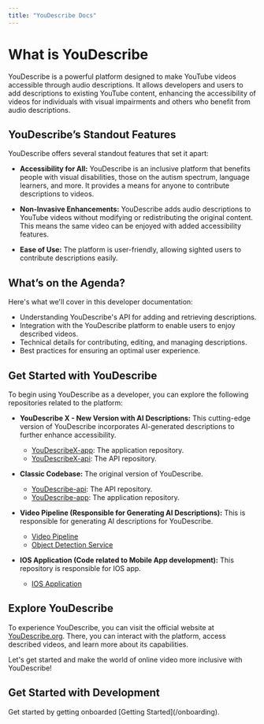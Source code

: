 ```yaml
---
title: "YouDescribe Docs"
---
```


# What is YouDescribe

YouDescribe is a powerful platform designed to make YouTube videos accessible through audio descriptions. It allows developers and users to add descriptions to existing YouTube content, enhancing the accessibility of videos for individuals with visual impairments and others who benefit from audio descriptions.

## YouDescribe’s Standout Features

YouDescribe offers several standout features that set it apart:

- **Accessibility for All:** YouDescribe is an inclusive platform that benefits people with visual disabilities, those on the autism spectrum, language learners, and more. It provides a means for anyone to contribute descriptions to videos.

- **Non-Invasive Enhancements:** YouDescribe adds audio descriptions to YouTube videos without modifying or redistributing the original content. This means the same video can be enjoyed with added accessibility features.

- **Ease of Use:** The platform is user-friendly, allowing sighted users to contribute descriptions easily.

## What’s on the Agenda?

Here's what we'll cover in this developer documentation:

- Understanding YouDescribe's API for adding and retrieving descriptions.
- Integration with the YouDescribe platform to enable users to enjoy described videos.
- Technical details for contributing, editing, and managing descriptions.
- Best practices for ensuring an optimal user experience.

## Get Started with YouDescribe

To begin using YouDescribe as a developer, you can explore the following repositories related to the platform:

- **YouDescribe X - New Version with AI Descriptions:** This cutting-edge version of YouDescribe incorporates AI-generated descriptions to further enhance accessibility.
  - [YouDescribeX-app](https://github.com/youdescribe-sfsu/YouDescribeX-app): The application repository.
  - [YouDescribeX-api](https://github.com/youdescribe-sfsu/YouDescribeX-api): The API repository.

- **Classic Codebase:** The original version of YouDescribe.
  - [YouDescribe-api](https://github.com/SmithKettlewellRERC/YouDescribe-api): The API repository.
  - [YouDescribe-app](https://github.com/SmithKettlewellRERC/YouDescribe-app): The application repository.

- **Video Pipeline (Responsible for Generating AI Descriptions):** This is responsible for generating AI descriptions for YouDescribe.
  - [Video Pipeline](https://github.com/youdescribe-sfsu/video-pipeline)
  - [Object Detection Service](https://github.com/youdescribe-sfsu/yolov8_service)

- **IOS Application (Code related to Mobile App development):** This repository is responsible for IOS app.
  - [IOS Application](https://github.com/SmithKettlewellRERC/YouDescribe-iOS)


## Explore YouDescribe

To experience YouDescribe, you can visit the official website at [YouDescribe.org](https://youdescribe.org). There, you can interact with the platform, access described videos, and learn more about its capabilities.

Let's get started and make the world of online video more inclusive with YouDescribe!

## Get Started with Development
<CardGrid stagger>
	<Card title="Getting Started" icon="information">
		Get started by getting onboarded [Getting Started](/onboarding).
	</Card>
</CardGrid>